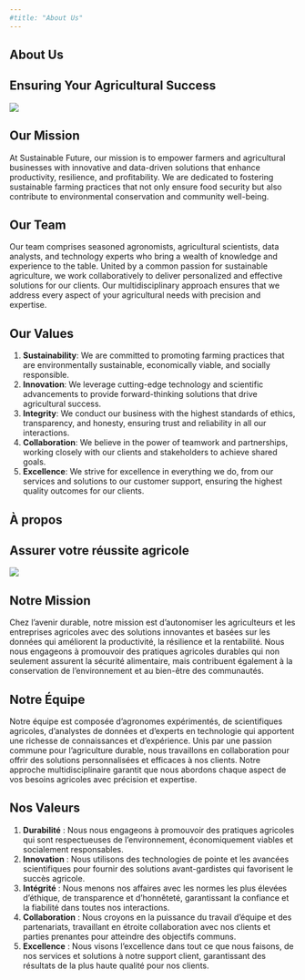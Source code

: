 ```yaml
---
#title: "About Us"
---
```



::: {.content-visible when-profile="english"}

# About Us

## Ensuring Your Agricultural Success

![](images\company's_logo.png){.nolightbox fig-align="center" style="margin-top: 0px;"}

## Our Mission
At Sustainable Future, our mission is to empower farmers and agricultural businesses with innovative and data-driven solutions that enhance productivity, resilience, and profitability. We are dedicated to fostering sustainable farming practices that not only ensure food security but also contribute to environmental conservation and community well-being.

## Our Team
Our team comprises seasoned agronomists, agricultural scientists, data analysts, and technology experts who bring a wealth of knowledge and experience to the table. United by a common passion for sustainable agriculture, we work collaboratively to deliver personalized and effective solutions for our clients. Our multidisciplinary approach ensures that we address every aspect of your agricultural needs with precision and expertise.

## Our Values
1. **Sustainability**: We are committed to promoting farming practices that are environmentally sustainable, economically viable, and socially responsible.
2. **Innovation**: We leverage cutting-edge technology and scientific advancements to provide forward-thinking solutions that drive agricultural success.
3. **Integrity**: We conduct our business with the highest standards of ethics, transparency, and honesty, ensuring trust and reliability in all our interactions.
4. **Collaboration**: We believe in the power of teamwork and partnerships, working closely with our clients and stakeholders to achieve shared goals.
5. **Excellence**: We strive for excellence in everything we do, from our services and solutions to our customer support, ensuring the highest quality outcomes for our clients.
:::

::: {.content-visible when-profile="french"}

# À propos

## Assurer votre réussite agricole

![](images\company's_logo.png){.nolightbox fig-align="center" style="margin-top: 0px;"}

## Notre Mission
Chez l'avenir durable, notre mission est d'autonomiser les agriculteurs et les entreprises agricoles avec des solutions innovantes et basées sur les données qui améliorent la productivité, la résilience et la rentabilité. Nous nous engageons à promouvoir des pratiques agricoles durables qui non seulement assurent la sécurité alimentaire, mais contribuent également à la conservation de l'environnement et au bien-être des communautés.

## Notre Équipe
Notre équipe est composée d'agronomes expérimentés, de scientifiques agricoles, d'analystes de données et d'experts en technologie qui apportent une richesse de connaissances et d'expérience. Unis par une passion commune pour l'agriculture durable, nous travaillons en collaboration pour offrir des solutions personnalisées et efficaces à nos clients. Notre approche multidisciplinaire garantit que nous abordons chaque aspect de vos besoins agricoles avec précision et expertise.

## Nos Valeurs
1. **Durabilité** : Nous nous engageons à promouvoir des pratiques agricoles qui sont respectueuses de l'environnement, économiquement viables et socialement responsables.
2. **Innovation** : Nous utilisons des technologies de pointe et les avancées scientifiques pour fournir des solutions avant-gardistes qui favorisent le succès agricole.
3. **Intégrité** : Nous menons nos affaires avec les normes les plus élevées d'éthique, de transparence et d'honnêteté, garantissant la confiance et la fiabilité dans toutes nos interactions.
4. **Collaboration** : Nous croyons en la puissance du travail d'équipe et des partenariats, travaillant en étroite collaboration avec nos clients et parties prenantes pour atteindre des objectifs communs.
5. **Excellence** : Nous visons l'excellence dans tout ce que nous faisons, de nos services et solutions à notre support client, garantissant des résultats de la plus haute qualité pour nos clients.

:::

